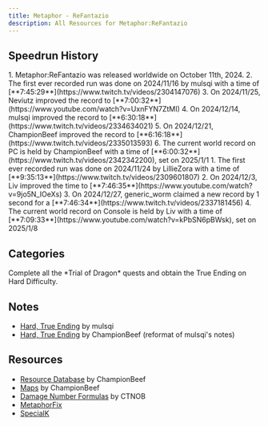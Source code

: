 ```yaml
---
title: Metaphor - ReFantazio
description: All Resources for Metaphor:ReFantazio
---
```



<DocsHero 
    content="Metaphor:ReFantazio is a game not connected to the Persona and Shin Megami Tensei universes, but which shares many of their core gameplay mechanics."
    srcUrl={metaphorCover}
    alt="Metaphor:ReFantazio Box Cover"
/>

<LinkCard title="Leaderboards" href="https://www.speedrun.com/Metaphor" description="See all the submitted runs and more detailed information on Speedrun.com"/>

## Speedrun History
<Tabs>
    <TabItem label="Hard, True Ending - PC">
        <Steps>
        1. Metaphor:ReFantazio was released worldwide on October 11th, 2024.
        2. The first ever recorded run was done on 2024/11/16 by mulsqi with a time of [**7:45:29**](https://www.twitch.tv/videos/2304147076)
        3. On 2024/11/25, Neviutz improved the record to [**7:00:32**](https://www.youtube.com/watch?v=UxnFYN7ZtMI)
        4. On 2024/12/14, mulsqi improved the record to [**6:30:18**](https://www.twitch.tv/videos/2334634021) 
        5. On 2024/12/21, ChampionBeef improved the record to [**6:16:18**](https://www.twitch.tv/videos/2335013593)
        6. The current world record on PC is held by ChampionBeef with a time of [**6:00:32**](https://www.twitch.tv/videos/2342342200), set on 2025/1/1
        </Steps>
    </TabItem>
    <TabItem label="Hard, True Ending - Console">
        <Steps>
        1. The first ever recorded run was done on 2024/11/24 by LillieZora with a time of [**9:35:13**](https://www.twitch.tv/videos/2309601807)
        2. On 2024/12/3, Liv improved the time to [**7:46:35**](https://www.youtube.com/watch?v=9jo5N_IOeXs)
        3. On 2024/12/27, generic_worm claimed a new record by 1 second for a [**7:46:34**](https://www.twitch.tv/videos/2337181456)
        4. The current world record on Console is held by Liv with a time of [**7:09:33**](https://www.youtube.com/watch?v=kPbSN6pBWsk), set on 2025/1/8
        </Steps>
    </TabItem>
</Tabs>

## Categories
<CardGrid>
    <Card title="Hard, True Ending">Complete all the *Trial of Dragon* quests and obtain the True Ending on Hard Difficulty.</Card>
</CardGrid>

## Notes
- [Hard, True Ending](https://pastebin.com/bNAjWfd1) by mulsqi
- [Hard, True Ending](https://docs.google.com/spreadsheets/d/1B40jf104DRUxjcRHwcoSmlf_lYqKaBFs0DMH0TTateY/edit?usp=sharing) by ChampionBeef (reformat of mulsqi's notes)

## Resources
- [Resource Database](https://docs.google.com/spreadsheets/d/19Qd2Bvv-KAhUidRycswX6EJkXmL19RmjO2sj7ctn1qk/edit?usp=sharing) by ChampionBeef
- [Maps](https://imgur.com/a/PKRZx9o) by ChampionBeef
- [Damage Number Formulas](https://steamcommunity.com/sharedfiles/filedetails/?id=3349878187) by CTNOB
- [MetaphorFix](https://github.com/Lyall/MetaphorFix/releases)
- [SpecialK](https://www.special-k.info/)
